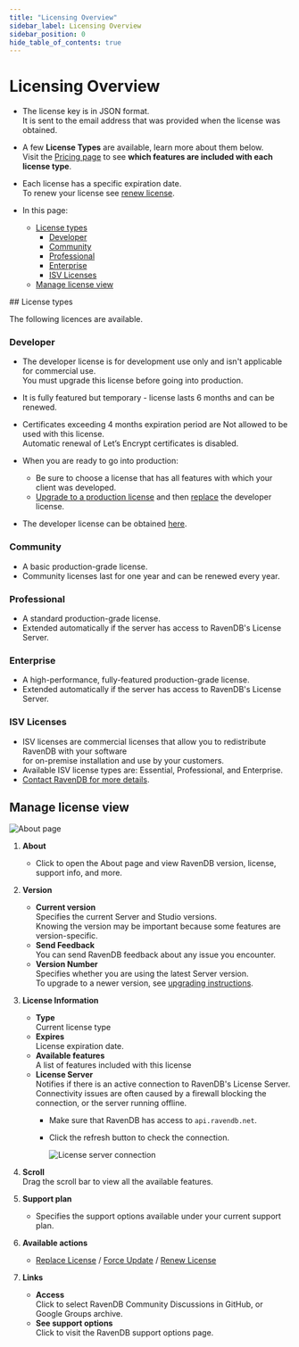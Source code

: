 ```yaml
---
title: "Licensing Overview"
sidebar_label: Licensing Overview
sidebar_position: 0
hide_table_of_contents: true
---
```



# Licensing Overview
<Admonition type="note" title="Note">

* The license key is in JSON format.  
  It is sent to the email address that was provided when the license was obtained.  

* A few **License Types** are available, learn more about them below.  
  <Admonition type="info" title="Info">
  Visit the [Pricing page](https://ravendb.net/buy) to see **which features are included with each license type**.
  </Admonition>

* Each license has a specific expiration date.  
  To renew your license see [renew license](../../start/licensing/renew-license.mdx).  

* In this page:
    * [License types](../../start/licensing/licensing-overview.mdx#license-types)
        * [Developer](../../start/licensing/licensing-overview.mdx#developer)
        * [Community](../../start/licensing/licensing-overview.mdx#community)
        * [Professional](../../start/licensing/licensing-overview.mdx#professional)
        * [Enterprise](../../start/licensing/licensing-overview.mdx#enterprise)
        * [ISV Licenses](../../start/licensing/licensing-overview.mdx#isv-licenses)
    * [Manage license view](../../start/licensing/licensing-overview.mdx#manage-license-view)

</Admonition>
## License types

The following licences are available.
### Developer

* The developer license is for development use only and isn't applicable for commercial use.  
  You must upgrade this license before going into production.   
* It is fully featured but temporary - license lasts 6 months and can be renewed.  
* Certificates exceeding 4 months expiration period are Not allowed to be used with this license.  
  Automatic renewal of Let’s Encrypt certificates is disabled.  
* When you are ready to go into production:  
  * Be sure to choose a license that has all features with which your client was developed.  
  * [Upgrade to a production license](https://ravendb.net/buy) and then [replace](../../start/licensing/replace-license.mdx) the developer license.  
  
* The developer license can be obtained [here](https://ravendb.net/buy#developer).
### Community

* A basic production-grade license.
* Community licenses last for one year and can be renewed every year.  
### Professional

* A standard production-grade license.  
* Extended automatically if the server has access to RavenDB's License Server.  
### Enterprise

* A high-performance, fully-featured production-grade license.  
* Extended automatically if the server has access to RavenDB's License Server.  
### ISV Licenses

* ISV licenses are commercial licenses that allow you to redistribute RavenDB with your software  
  for on-premise installation and use by your customers.  
* Available ISV license types are: Essential, Professional, and Enterprise.  
* [Contact RavenDB for more details](https://ravendb.net/contact).



## Manage license view

![About page](./assets/about-page.png)

1. **About**  
    * Click to open the About page and view RavenDB version, license, support info, and more.  

2. **Version**  
    * **Current version**  
      Specifies the current Server and Studio versions.  
      Knowing the version may be important because some features are version-specific.  
    * **Send Feedback**  
      You can send RavenDB feedback about any issue you encounter.  
    * **Version Number**  
      Specifies whether you are using the latest Server version.  
      To upgrade to a newer version, see [upgrading instructions](../../start/installation/upgrading-to-new-version.mdx).  

3. **License Information**  
    * **Type**  
      Current license type  
    * **Expires**  
      License expiration date.  
    * **Available features**  
      A list of features included with this license  
    * **License Server**  
      Notifies if there is an active connection to RavenDB's License Server.  
      Connectivity issues are often caused by a firewall 
      blocking the connection, or the server running offline.  
       * Make sure that RavenDB has access to `api.ravendb.net`.  
       * Click the refresh button to check the connection.  

            ![License server connection](./assets/license-server.png)

4. **Scroll**  
   Drag the scroll bar to view all the available features.  

5. **Support plan**  
    * Specifies the support options available under your current support plan.  

6. **Available actions**  
    * [Replace License](../../start/licensing/replace-license.mdx) / [Force Update](../../start/licensing/force-update.mdx) / [Renew License](../../start/licensing/renew-license.mdx)  

7. **Links**  
    * **Access**  
      Click to select RavenDB Community Discussions in GitHub, or Google Groups archive.  
    * **See support options**  
      Click to visit the RavenDB support options page.  



